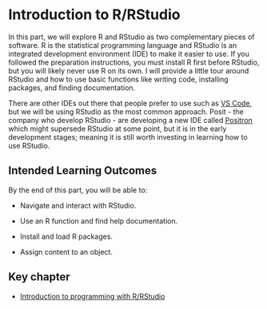 # Introduction to R/RStudio

In this part, we will explore R and RStudio as two complementary pieces of software. R is the statistical programming language and RStudio is an integrated development environment (IDE) to make it easier to use. If you followed the preparation instructions, you must install R first before RStudio, but you will likely never use R on its own. I will provide a little tour around RStudio and how to use basic functions like writing code, installing packages, and finding documentation.

There are other IDEs out there that people prefer to use such as [VS Code](https://code.visualstudio.com/){target="_blank"}, but we will be using RStudio as the most common approach. Posit - the company who develop RStudio - are developing a new IDE called [Positron](https://positron.posit.co/){target="_blank"} which might supersede RStudio at some point, but it is in the early development stages; meaning it is still worth investing in learning how to use RStudio.

## Intended Learning Outcomes

By the end of this part, you will be able to:

- Navigate and interact with RStudio.

- Use an R function and find help documentation.

- Install and load R packages.

- Assign content to an object.

## Key chapter

- [Introduction to programming with R/RStudio](https://psyteachr.github.io/quant-fun-v3/01-programming-basics.html ){target="_blank"}

